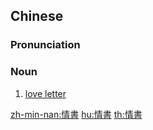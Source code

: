 {{also|情书}}
==Chinese==
{{zh-forms|s=情书}}

===Pronunciation===
{{zh-pron
|m=qíngshū
|c=cing4 syu1
|mn=qz:chêng-chir/tw,xm:chêng-su/zz:chêng-si
|cat=n
}}

===Noun===
{{zh-noun}}

# [[love letter]] {{zh-mw|封}}

[[zh-min-nan:情書]]
[[hu:情書]]
[[th:情書]]
